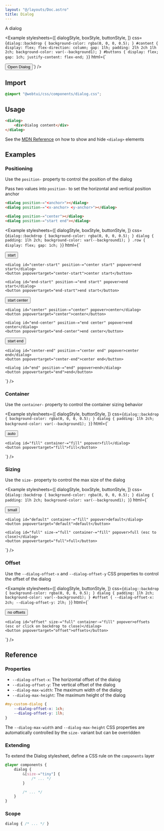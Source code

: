 ```yaml
---
layout: "@/layouts/Doc.astro"
title: Dialog
---
```



A dialog

<Example 
    stylesheets={[
        dialogStyle, 
        boxStyle, 
        buttonStyle,
    ]}
css={`dialog::backdrop {
    background-color: rgba(0, 0, 0, 0.5);
}
#content {
    display: flex;
    flex-direction: column;
    gap: 1lh;
    padding: 2lh 2ch 1lh 2ch;
    background-color: var(--background1);
}
#buttons {
    display: flex;
    gap: 1ch;
    justify-content: flex-end;
}`}
html={`<dialog id="dialog" popover>
    <div box-="round" id="content">
        <p>Are you sure you want to delete this?</p>
        <div id="buttons">
            <button box-="round">Cancel</button>
            <button box-="round">Delete</button>
        </div>
    </div>
</dialog>
<button popovertarget="dialog">Open Dialog</button>`}
/>

## Import

```css
@import "@webtui/css/components/dialog.css";
```

## Usage

```html
<dialog>
    <div>Dialog content</div>
</dialog>
```

See the [MDN Reference](https://developer.mozilla.org/en-US/docs/Web/HTML/Reference/Elements/dialog) on how to show and hide `<dialog>` elements

## Examples

### Positioning

Use the `position-` property to control the position of the dialog

Pass two values into `position-` to set the horizontal and vertical position anchor

```html
<dialog position-="<anchor>"></dialog>
<dialog position-="<x-anchor> <y-anchor>"></dialog>

<dialog position-="center"></dialog>
<dialog position-="start end"></dialog>
```

<Example 
    stylesheets={[
        dialogStyle, 
        boxStyle, 
        buttonStyle,
    ]}
css={`
dialog::backdrop {
    background-color: rgba(0, 0, 0, 0.5);
}
dialog {
    padding: 1lh 2ch;
    background-color: var(--background1);
}
.row {
    display: flex;
    gap: 1ch;
}
`}
html={`<div class="row">
    <dialog id="start" position-="start" popover>start</dialog>
    <button popovertarget="start">start</button>

    <dialog id="center-start" position-="center start" popover>end start</dialog>
    <button popovertarget="center-start">center start</button>

    <dialog id="end-start" position-="end start" popover>end start</dialog>
    <button popovertarget="end-start">end start</button>
</div>

<div class="row">
    <dialog id="start-center" position-="start center" popover>start center</dialog>
    <button popovertarget="start-center">start center</button>

    <dialog id="center" position-="center" popover>center</dialog>
    <button popovertarget="center">center</button>

    <dialog id="end-center" position-="end center" popover>end center</dialog>
    <button popovertarget="end-center">end center</button>
</div>

<div class="row">
    <dialog id="start-end" position-="start end" popover>start end</dialog>
    <button popovertarget="start-end">start end</button>

    <dialog id="center-end" position-="center end" popover>center end</dialog>
    <button popovertarget="center-end">center end</button>

    <dialog id="end" position-="end" popover>end</dialog>
    <button popovertarget="end">end</button>
</div>`}
/>

### Container

Use the `container-` property to control the container sizing behavior

<Example 
    stylesheets={[
        dialogStyle, 
        buttonStyle,
    ]}
css={`
dialog::backdrop {
    background-color: rgba(0, 0, 0, 0.5);
}
dialog {
    padding: 1lh 2ch;
    background-color: var(--background1);
}
`}
html={`<div class="row">
    <dialog id="auto" container-="auto" popover>auto</dialog>
    <button popovertarget="auto">auto</button>

    <dialog id="fill" container-="fill" popover>fill</dialog>
    <button popovertarget="fill">fill</button>
</div>`}
/>

### Sizing

Use the `size-` property to control the max size of the dialog

<Example 
    stylesheets={[
        dialogStyle, 
        boxStyle, 
        buttonStyle,
    ]}
css={`
dialog::backdrop {
    background-color: rgba(0, 0, 0, 0.5);
}
dialog {
    padding: 1lh 2ch;
    background-color: var(--background1);
}
`}
html={`<div class="row">
    <dialog id="small" size-="small" container-="fill" popover>small</dialog>
    <button popovertarget="small">small</button>

    <dialog id="default" container-="fill" popover>default</dialog>
    <button popovertarget="default">default</button>

    <dialog id="full" size-="full" container-="fill" popover>full (esc to close)</dialog>
    <button popovertarget="full">full</button>
</div>`}
/>

### Offset

Use the `--dialog-offset-x` and `--dialog-offset-y` CSS properties to control the offset of the dialog

<Example 
    stylesheets={[
        dialogStyle, 
        buttonStyle,
    ]}
css={`
dialog::backdrop {
    background-color: rgba(0, 0, 0, 0.5);
}
dialog {
    padding: 1lh 2ch;
    background-color: var(--background1);
}
#offset {
    --dialog-offset-x: 2ch;
    --dialog-offset-y: 2lh;
}
`}
html={`<div class="row">
    <dialog id="full" size-="full" container-="fill" popover>no offsets (esc to close)</dialog>
    <button popovertarget="full">no offsets</button>

    <dialog id="offset" size-="full" container-="fill" popover>offsets (esc or click on backdrop to close)</dialog>
    <button popovertarget="offset">offsets</button>
</div>`}
/>

## Reference

### Properties

- `--dialog-offset-x`: The horizontal offset of the dialog
- `--dialog-offset-y`: The vertical offset of the dialog
- `--dialog-max-width`: The maximum width of the dialog
- `--dialog-max-height`: The maximum height of the dialog

```css
#my-custom-dialog {
    --dialog-offset-x: 1ch;
    --dialog-offset-y: 1lh;
}
```

The `--dialog-max-width` and `--dialog-max-height` CSS properties are automatically controlled by the `size-` variant but can be overridden

### Extending

To extend the Dialog stylesheet, define a CSS rule on the `components` layer

```css
@layer components {
    dialog {
        &[size-="tiny"] {
            /* ... */
        }

        /* ... */
    }
}
```

### Scope

```css
dialog { /* ... */ }
```
